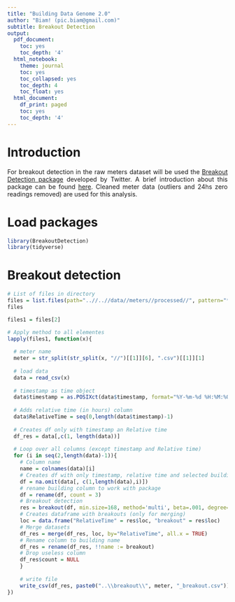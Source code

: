 ```yaml
---
title: "Building Data Genome 2.0"
author: "Biam! (pic.biam@gmail.com)"
subtitle: Breakout Detection
output:
  pdf_document:
    toc: yes
    toc_depth: '4'
  html_notebook:
    theme: journal
    toc: yes
    toc_collapsed: yes
    toc_depth: 4
    toc_float: yes
  html_document:
    df_print: paged
    toc: yes
    toc_depth: '4'
---
```


<style>
body {
text-align: justify}

.list-group-item.active, .list-group-item.active:focus, .list-group-item.active:hover {
    
}
</style>

# Introduction
For breakout detection in the raw meters dataset will be used the [Breakout Detection package](https://github.com/twitter/BreakoutDetection) developed by Twitter. A brief introduction about this package can be found [here](https://blog.twitter.com/engineering/en_us/a/2014/breakout-detection-in-the-wild.html). Cleaned meter data (outliers and 24hs zero readings removed) are used for this analysis.

# Load packages
```r
library(BreakoutDetection)
library(tidyverse)
```

# Breakout detection
```r
# List of files in directory
files = list.files(path="..//..//data//meters//processed//", pattern="*_cleaned.csv", full.names=TRUE, recursive=FALSE)
files
```

```r
files1 = files[2]
```

```r
# Apply method to all elementes
lapply(files1, function(x){
  
  # meter name
  meter = str_split(str_split(x, "//")[[1]][6], ".csv")[[1]][1]
    
  # load data
  data = read_csv(x)
    
  # timestamp as time object
  data$timestamp = as.POSIXct(data$timestamp, format="%Y-%m-%d %H:%M:%OS")
    
  # Adds relative time (in hours) column
  data$RelativeTime = seq(0,length(data$timestamp)-1)
  
  # Creates df only with timestamp an Relative time
  df_res = data[,c(1, length(data))]
  
  # Loop over all columns (except timestamp and Relative time)
  for (i in seq(2,length(data)-1)){
    # Column name
    name = colnames(data)[i]
    # Creates df with only timestamp, relative time and selected building readings
    df = na.omit(data[, c(1,length(data),i)])
    # rename building column to work with package
    df = rename(df, count = 3)
    # Breakout detection
    res = breakout(df, min.size=168, method='multi', beta=.001, degree=1, plot=FALSE)
    # Creates dataframe with breakouts (only for merging)
    loc = data.frame("RelativeTime" = res$loc, "breakout" = res$loc)
    # Merge datasets
    df_res = merge(df_res, loc, by="RelativeTime", all.x = TRUE)
    # Rename column to building name
    df_res = rename(df_res, !!name := breakout)
    # Drop useless column
    df_res$count = NULL
    }
  
    # write file
    write_csv(df_res, paste0("..\\breakout\\", meter, "_breakout.csv"))
})
```
